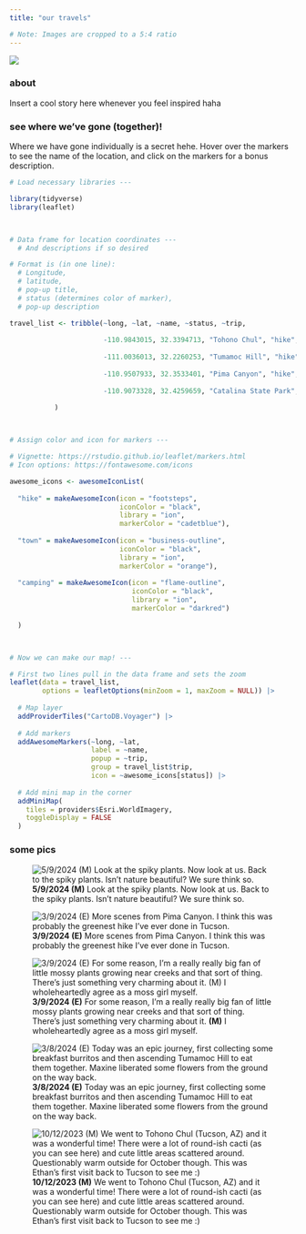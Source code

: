 ```yaml
---
title: "our travels"

# Note: Images are cropped to a 5:4 ratio
---
```


![](images/travel_section/banner.png)

### about

Insert a cool story here whenever you feel inspired haha

### see where we've gone (together)!

Where we have gone individually is a secret hehe. Hover over the markers to see the name of the location, and click on the markers for a bonus description.

```r

# Load necessary libraries ---

library(tidyverse)
library(leaflet)



# Data frame for location coordinates ---
  # And descriptions if so desired

# Format is (in one line):
  # Longitude, 
  # latitude, 
  # pop-up title, 
  # status (determines color of marker), 
  # pop-up description 

travel_list <- tribble(~long, ~lat, ~name, ~status, ~trip,
                       
                       -110.9843015, 32.3394713, "Tohono Chul", "hike", "Ethan encounters banana car and tells Maxine he loves her for the first time. She reciprocates the love ",
           
                       -111.0036013, 32.2260253, "Tumamoc Hill", "hike", "Undertook a steep climb to eat Barista del Barrio burritos at the peak. We consider this more of a walk than a hike as it was paved, but oh well.",
                       
                       -110.9507933, 32.3533401, "Pima Canyon", "hike", "Greenest hike in the city of Tucson. Ethan gets a taste of Maxine's bug-catching craziness.",
                       
                       -110.9073328, 32.4259659, "Catalina State Park", "hike", "Ethan fangirls over the tadpole sightings. Maxine fangirls Ethan fangirling."
           
           )



# Assign color and icon for markers ---

# Vignette: https://rstudio.github.io/leaflet/markers.html
# Icon options: https://fontawesome.com/icons

awesome_icons <- awesomeIconList(
  
  "hike" = makeAwesomeIcon(icon = "footsteps",
                           iconColor = "black",
                           library = "ion",
                           markerColor = "cadetblue"),
  
  "town" = makeAwesomeIcon(icon = "business-outline",
                           iconColor = "black",
                           library = "ion",
                           markerColor = "orange"),
  
  "camping" = makeAwesomeIcon(icon = "flame-outline",
                              iconColor = "black",
                              library = "ion",
                              markerColor = "darkred")
  
  )



# Now we can make our map! ---

# First two lines pull in the data frame and sets the zoom
leaflet(data = travel_list, 
        options = leafletOptions(minZoom = 1, maxZoom = NULL)) |>
  
  # Map layer
  addProviderTiles("CartoDB.Voyager") |>
  
  # Add markers
  addAwesomeMarkers(~long, ~lat,
                    label = ~name,
                    popup = ~trip,
                    group = travel_list$trip,
                    icon = ~awesome_icons[status]) |>
  
  # Add mini map in the corner
  addMiniMap(
    tiles = providers$Esri.WorldImagery,
    toggleDisplay = FALSE
  )

```

### some pics

::: {layout-ncol="3" layout-nrow="3"}
![**5/9/2024 (M)** Look at the spiky plants. Now look at us. Back to the spiky plants. Isn't nature beautiful? We sure think so.](images/travel_section/IMG_5.JPG)

![**3/9/2024 (E)** More scenes from Pima Canyon. I think this was probably the greenest hike I've ever done in Tucson.](images/travel_section/IMG_4.jpg)

![**3/9/2024 (E)** For some reason, I'm a really really big fan of little mossy plants growing near creeks and that sort of thing. There's just something very charming about it. **(M)** I wholeheartedly agree as a moss girl myself.](images/travel_section/IMG_3.jpg)

![**3/8/2024 (E)** Today was an epic journey, first collecting some breakfast burritos and then ascending Tumamoc Hill to eat them together. Maxine liberated some flowers from the ground on the way back.](images/travel_section/IMG_2.jpg)

![**10/12/2023 (M)** We went to Tohono Chul (Tucson, AZ) and it was a wonderful time! There were a lot of round-ish cacti (as you can see here) and cute little areas scattered around. Questionably warm outside for October though. This was Ethan's first visit back to Tucson to see me :)](images/travel_section/IMG_1.jpg)
:::
